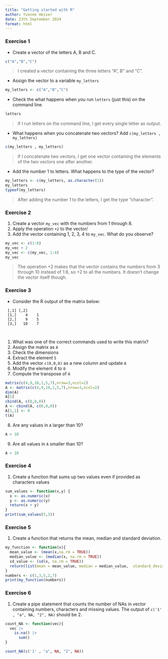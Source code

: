 ```yaml
---
title: "Getting started with R"
author: Yvonne Heiser
date: 23th September 2024
format: html
---
```


### Exercise 1 {#sec-1}

* Create a vector of the letters A, B and C.

```r

c("A","B","C")

```
> I created a vector containing the three letters "A", B" and "C".



* Assign the vector to a variable `my_letters`
```r

my_letters <- c("A","B","C")

```


* Check the what happens when you run `letters` (just this) on the command line.
```r

letters

```

> If I run letters on the command line, I get every single letter as output. 



* What happens when you concatenate two vectors? Add `c(my_letters , my_letters)`
```r

c(my_letters , my_letters)

```

> If I concatenate two vectors, I get one vector containing the elements of the two vectors one after another.  



* Add the number 1 to letters. What happens to the type of the vector?
```r

my_letters <- c(my_letters, as.character(1))
my_letters
typeof(my_letters)

```

> After adding the number 1 to the letters, I get the type "character".



### Exercise 2


1. Create a vector `my_vec` with the numbers from 1 through 8.
2. Apply the operation `+2` to the vector/
3. Add the vector containing 1, 2, 3, 4 to `my_vec`. What do you observe?

```r

my_vec <- c(1:8)
my_vec + 2
my_vec <- c(my_vec, 1:4)
my_vec

```

>The operation +2 makes that the vector contains the numbers from 3 through 10 instead of 1:8, so +2 to all the numbers. It doesn't change the vector itself though. 

### Exercise 3

* Consider the R output of the matrix below:

```
 [,1] [,2]
 [1,]    4    1
 [2,]    9    5
 [3,]   10    7
 
 
```

1. What was one of the correct commands used to write this matrix?
2. Assign the matrix as `A`
3. Check the dimensions
4. Extract the element `5`
5. Add the vector `c(0,0,0)` as a new column and update `A`
6. Modify the element 4 to `0`
7. Compute the transpose of `A`

```r

matrix(c(4,9,10,1,5,7),nrow=3,ncol=2)
A <- matrix(c(4,9,10,1,5,7),nrow=3,ncol=2)
dim(A)
A[5]
cbind(A, c(0,0,0))
A <- cbind(A, c(0,0,0))
A[1,1] <- 0
t(A)

```


8. Are any values in `A` larger than 10? 
```r

A > 10

```

9. Are all values in `A` smaller than 10?
```r

A < 10

```

### Exercise 4

1. Create a function that sums up two values even if provided as characters values

```r

sum_values <- function(x,y) {
  x <- as.numeric(x) 
  y <- as.numeric(y) 
  return(x + y)
}
print(sum_values(5,3))

```


### Exercise 5

1. Create a function that returns the mean, median and standard deviation.

```r

my_function <- function(x){
  mean_value <- (mean(x,na.rm = TRUE))
  median_value <- (median(x, na.rm = TRUE))
  sd_value <- (sd(x, na.rm = TRUE))
  return(list(mean = mean_value, median = median_value,  standard_deviation = sd_value))
}
numbers <- c(1,3,5,2,7)
print(my_function(numbers))

```


### Exercise 6
1. Create a pipe statement that counts the number of NAs in vector containing numbers, characters and missing values.
The output of `c('1' , "a", NA, "2", NA)` should be 2.

```r

count_NA <- function(vec){
  vec |> 
    is.na() |> 
      sum()
}

count_NA(c('1' , "a", NA, "2", NA))


```


